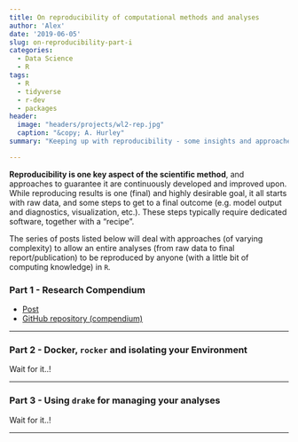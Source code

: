```yaml
---
title: On reproducibility of computational methods and analyses
author: 'Alex'
date: '2019-06-05'
slug: on-reproducibility-part-i
categories:
  - Data Science
  - R
tags:
  - R
  - tidyverse
  - r-dev
  - packages
header:
  image: "headers/projects/wl2-rep.jpg"
  caption: "&copy; A. Hurley"
summary: "Keeping up with reproducibility - some insights and approaches"

---
```



**Reproducibility is one key aspect of the scientific method**, and approaches to guarantee it are continuously developed and improved upon. 
While reproducing results is one (final) and highly desirable goal, it all starts with raw data, and some steps to get to a final outcome (e.g. model output and diagnostics, visualization, etc.). 
These steps typically require dedicated software, together with a "recipe".


<!-- `R` as a (statistical) programming language provides the backbone for many an analyses. -->
<!-- Scripts, together with dedicated 'third-party' packages allow in-depth and elaborate analyses to address hypotheses.  -->
<!-- While any researcher can derive insights with the aforementioned set-up, it takes quite some skill to reproduce the data and folder structure and to generate the same outputs on a different computer, especially after some time, after software versions changed.    -->
The series of posts listed below will deal with approaches (of varying complexity) to allow an entire analyses (from raw data to final report/publication) to be reproduced by anyone (with a little bit of computing knowledge) in `R`. 


### Part 1 - Research Compendium

- [Post](https://the-hull.github.io/reproducibility_compendium/analyses/00_write-up.html)
- [GitHub repository (compendium)](https://github.com/the-Hull/reproducibility_compendium/)

---

### Part 2 - Docker, `rocker` and isolating your Environment

Wait for it..!

---

### Part 3 - Using `drake` for managing your analyses

Wait for it..!

---